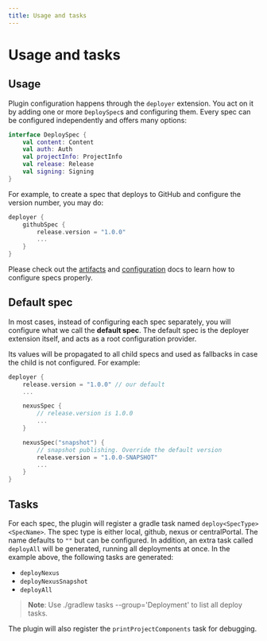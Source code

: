 ```yaml
---
title: Usage and tasks
---
```


# Usage and tasks

## Usage

Plugin configuration happens through the `deployer` extension. You act on it by adding one or more `DeploySpec`s
and configuring them. Every spec can be configured independently and offers many options:

```kotlin
interface DeploySpec {
    val content: Content
    val auth: Auth
    val projectInfo: ProjectInfo
    val release: Release
    val signing: Signing
}
```

For example, to create a spec that deploys to GitHub and configure the version number, you may do:

```kotlin
deployer {
    githubSpec {
        release.version = "1.0.0"
        ...
    }
}
```

Please check out the [artifacts](artifacts) and [configuration](configuration) docs to learn how to configure specs properly.

## Default spec

In most cases, instead of configuring each spec separately, you will configure what we call the **default spec**.
The default spec is the deployer extension itself, and acts as a root configuration provider.

Its values will be propagated to all child specs and used as fallbacks in case the child is not configured.
For example:

```kotlin
deployer {
    release.version = "1.0.0" // our default
    ...

    nexusSpec {
        // release.version is 1.0.0
        ...
    }

    nexusSpec("snapshot") {
        // snapshot publishing. Override the default version
        release.version = "1.0.0-SNAPSHOT"
        ...
    }
}
```

## Tasks

For each spec, the plugin will register a gradle task named `deploy<SpecType><SpecName>`. The spec type is either local,
github, nexus or centralPortal. The name defaults to `""` but can be configured. In addition, an extra task called `deployAll` will be
generated, running all deployments at once. In the example above, the following tasks are generated:

- `deployNexus`
- `deployNexusSnapshot`
- `deployAll`

> **Note**: Use ./gradlew tasks --group='Deployment' to list all deploy tasks.

The plugin will also register the `printProjectComponents` task for debugging.
